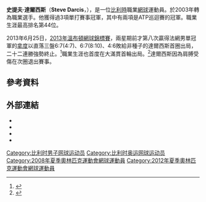 {{Infobox 网球
|姓名=Steve Darcis
|照片=Steve darcis 1.jpg
|国籍=比利時
|生年=1984年
|生日=3月13日
|出生地=列日
|居住地=Saive
|身高=178
|体重=74
|持拍手=右
|反拍=單手
|转职业年=2003年
|球拍=
|球衣=
|球鞋=
|单打最高排名=44（2008年5月12日）
|双打最高排名=143（2008年6月23日）
|现单打排名=58
|现双打排名=
|单打冠军头衔=
|双打冠军头衔=
|职业战绩=21勝19負
|奖金=629,838[[美元|美元]]
|澳网最好成绩=第三輪（2017）
|法网最好成绩=第三輪（2011）
|温网最好成绩=第二輪（2009,2013,2017）
|美网最好成绩=第二輪（2008,2011,2012,2015,2016）
|大满贯个数=
|奥运会最好成绩=
}}
'''史提夫·達爾西斯'''（'''Steve Darcis'''，{{bd|1984年|3月13日}}），是一位[[比利時|比利時]]職業[[網球|網球]]運動員。於2003年轉為職業選手。他獲得過3項單打賽事冠軍，其中有兩項是ATP巡迴賽的冠軍。職業生涯最高排名第44位。

2013年6月25日，[[2013年溫布頓網球錦標賽|2013年溫布頓網球錦標賽]]，兩星期前才第八次贏得法網男單冠軍的[[拉斐爾·拿度|拿度]]以直落三盤6:7(4:7)、6:7(8:10)、4:6敗給非種子的達爾西斯首圈出局，二十二連勝強勢終止。<ref>{{cite web|url=http://news.hkheadline.com/dailynews/content_sp/2013/06/26/243516.asp|title=拿度溫網首圈出局|date=2013-06-26|publisher=頭條網}}</ref>職業生涯也首度在大滿貫首輪出局。<ref>{{cite web|url=http://sports.sina.com.hk/cgi-bin/nw/show.cgi/103/4/1/745604/1.html|title=溫網拿度爆冷吞完敗 生涯首次大滿貫首輪出局|date=2013年6月25日|publisher=新浪香港|deadurl=yes|archiveurl=https://web.archive.org/web/20130627071828/http://sports.sina.com.hk/cgi-bin/nw/show.cgi/103/4/1/745604/1.html|archivedate=2013年6月27日|accessdate=2013年6月27日}}</ref>達爾西斯因為肩膊受傷在次圈退出賽事。

== 參考資料 ==
{{reflist}}

==外部連結==
* {{Official|http://stevedarcis.com/}}
* {{ATP|id=D632}}
* {{ITF Profile|id=30020306}}
* {{DavisCupplayerlink|id=30020306}}

{{DEFAULTSORT:Darcis, Steve}}
[[Category:比利时男子网球运动员|Category:比利时男子网球运动员]]
[[Category:比利时奥运网球运动员|Category:比利时奥运网球运动员]]
[[Category:2008年夏季奧林匹克運動會網球運動員|Category:2008年夏季奧林匹克運動會網球運動員]]
[[Category:2012年夏季奧林匹克運動會網球運動員|Category:2012年夏季奧林匹克運動會網球運動員]]